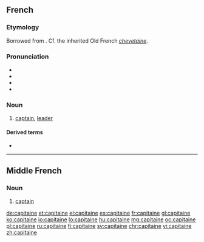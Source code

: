==French==

===Etymology===
Borrowed from {{etyl|LL.|fr}} {{term|capitaneus|lang=la}}. Cf. the inherited Old French ''[[chevetaine]]''.

===Pronunciation===
* {{IPA|/ka.pi.tɛn/|lang=fr}}
* {{audio|Fr-capitaine.ogg|audio}}
* {{rhymes|ɛn|lang=fr}}
* {{homophones|capitaines|lang=fr}}

===Noun===
{{fr-noun|m}}

# [[captain]], [[leader]]

====Derived terms====
* {{l/fr|capitainerie}}

----

==Middle French==

===Noun===
{{frm-noun|m}}

# {{context|military|lang=frm}} [[captain]]

[[de:capitaine]]
[[et:capitaine]]
[[el:capitaine]]
[[es:capitaine]]
[[fr:capitaine]]
[[gl:capitaine]]
[[ko:capitaine]]
[[io:capitaine]]
[[lo:capitaine]]
[[hu:capitaine]]
[[mg:capitaine]]
[[oc:capitaine]]
[[pl:capitaine]]
[[ru:capitaine]]
[[fi:capitaine]]
[[sv:capitaine]]
[[chr:capitaine]]
[[vi:capitaine]]
[[zh:capitaine]]